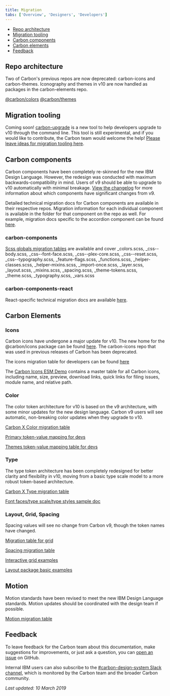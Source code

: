 ```yaml
---
title: Migration
tabs: ['Overview', 'Designers', 'Developers']
---
```


<AnchorLinks>

- [Repo architecture](#repo-architecture)
- [Migration tooling](#migration-tooling)
- [Carbon components](#carbon-components)
- [Carbon elements](#carbon-elements)
- [Feedback](#feedback)

</AnchorLinks>

## Repo architecture

Two of Carbon's previous repos are now deprecated: carbon-icons and carbon-themes. Iconography and themes in v10 are now handled as packages in the carbon-elements repo.

[@carbon/colors](https://github.com/IBM/carbon-elements/tree/master/packages/colors)
[@carbon/themes](https://github.com/IBM/carbon-elements/tree/master/packages/themes)

## Migration tooling

Coming soon! [carbon-upgrade](https://github.com/carbon-design-system/carbon-upgrade/blob/master/README.md) is a new tool to help developers upgrade to v10 through the command line. This tool is still experimental, and if you would like to contribute, the Carbon team would welcome the help! [Please leave ideas for migration tooling here](https://github.com/carbon-design-system/carbon-upgrade/issues/7). 


## Carbon components

Carbon components have been completely re-skinned for the new IBM Design Language. However, the redesign was conducted with maximum backwards-compatibility in mind. Users of v9 should be able to upgrade to v10 automatically with minimal breakage. [View the changelog](https://github.com/IBM/carbon-components/releases/) for more information about which components have significant changes from v9.

Detailed technical migration docs for Carbon components are available in their respective repos. Migration information for each individual component is available in the folder for that component on the repo as well. For example, migration docs specific to the accordion component can be found [here](https://github.com/IBM/carbon-components/blob/master/src/components/accordion/migrate-to-10.x.md).

### carbon-components

[Scss globals migration tables](https://github.com/IBM/carbon-components/blob/master/src/globals/scss/migrate-to-10.x.md) are available and cover _colors.scss, _css--body.scss, _css--font-face.scss, _css--plex-core.scss, _css--reset.scss, _css--typography.scss, _feature-flags.scss, _functions.scss, _helper-classes.scss, _helper-mixins.scss, _import-once.scss, _layer.scss, _layout.scss, _mixins.scss, _spacing.scss, _theme-tokens.scss, _theme.scss, _typography.scss, _vars.scss

### carbon-components-react

React-specific technical migration docs are available [here](https://github.com/IBM/carbon-components-react/blob/master/docs/migration/migrate-to-10.x.md).

## Carbon Elements

### Icons

Carbon icons have undergone a major update for v10. The new home for the @carbon/icons package can be found [here](https://github.com/IBM/carbon-elements/tree/master/packages/colors). The carbon-icons repo that was used in previous releases of Carbon has been deprecated. 

The icons migration table for developers can be found [here](https://github.com/IBM/carbon-elements/blob/master/docs/migration/10.x-icons.md)

The [Carbon Icons ESM Demo](https://carbon-elements.netlify.com/icons/examples/preview/) contains a master table for all Carbon icons, including name, size, preview, download links, quick links for filing issues, module name, and relative path.

### Color

The color token architecture for v10 is based on the v9 architecture, with some minor updates for the new design language. Carbon v9 users will see automatic, non-breaking color updates when they upgrade to v10.

[Carbon X Color migration table](https://github.com/IBM/carbon-elements/blob/master/docs/migration/10.x-color.md) 

[Primary token-value mapping for devs](https://carbon-elements.netlify.com/colors/examples/preview/)

[Themes token-value mapping table for devs](https://carbon-elements.netlify.com/themes/examples/preview/)

### Type

The type token architecture has been completely redesigned for better clarity and flexibility in v10, moving from a basic type scale model to a more robust token-based architecture. 

[Carbon X Type migration table](https://github.com/IBM/carbon-elements/blob/master/docs/migration/10.x-type.md)

[Font faces/type scale/type styles sample doc](https://carbon-elements.netlify.com/type/examples/preview/)

### Layout, Grid, Spacing

Spacing values will see no change from Carbon v9, though the token names have changed.

[Migration table for grid](https://github.com/IBM/carbon-components/blob/master/src/globals/grid/migrate-to-10.x.md)

[Spacing migration table](https://ibm.ent.box.com/notes/384159536126?s=06z8k6xsqum3ghr7njo1i30pzv8q3xi8)

[Interactive grid examples](https://carbon-elements.netlify.com/grid/examples/preview/)

[Layout package basic examples](https://carbon-elements.netlify.com/layout/examples/preview/)

## Motion

Motion standards have been revised to meet the new IBM Design Language standards. Motion updates should be coordinated with the design team if possible.

[Motion migration table](https://ibm.box.com/s/kl4veivvh8mqixv2t5qpu5q0seqjpeq8)

## Feedback

To leave feedback for the Carbon team about this documentation, make suggestions for improvements, or just ask a question, you can [open an issue](https://github.com/carbon-design-system/carbon-website/issues/new?template=feedback.md&labels=feedback&title=User+feedback+for+Migration+Developers+page) on GitHub.

Internal IBM users can also subscribe to the [#carbon-design-system Slack channel](https://ibm-studios.slack.com/messages/C0M053VPT/details/), which is monitored by the Carbon team and the broader Carbon community.


_Last updated: 10 March 2019_
